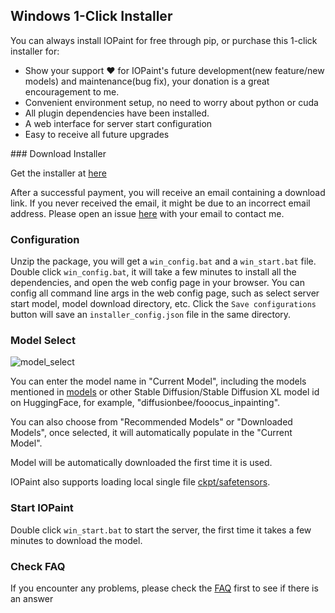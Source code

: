 
## Windows 1-Click Installer

You can always install IOPaint for free through pip, or purchase this 1-click installer for:

- Show your support ❤️ for IOPaint's future development(new feature/new models) and maintenance(bug fix), your donation is a great encouragement to me.
- Convenient environment setup, no need to worry about python or cuda
- All plugin dependencies have been installed.
- A web interface for server start configuration
- Easy to receive all future upgrades

<Steps>
### Download Installer

Get the installer at [here](https://panicbyte.lemonsqueezy.com/checkout/buy/8bb260b9-b650-4748-8dd8-b27f6fa0aa0e)


After a successful payment, you will receive an email containing a download link. 
If you never received the email, it might be due to an incorrect email address. Please open an issue [here](https://github.com/Sanster/iopaint-docs/issues) with your email to contact me.

### Configuration

Unzip the package, you will get a `win_config.bat` and a `win_start.bat` file. 
Double click `win_config.bat`, it will take a few minutes to install all the dependencies, and open the web config page in your browser. 
You can config all command line args in the web config page, such as select server start model, model download directory, etc. 
Click the `Save configurations` button will save an `installer_config.json` file in the same directory.

### Model Select

![model_select](../../public/model_select.png)

You can enter the model name in "Current Model", including the models mentioned in [models](https://www.iopaint.com/models) 
or other Stable Diffusion/Stable Diffusion XL model id on HuggingFace, for example, "diffusionbee/fooocus_inpainting".

You can also choose from "Recommended Models" or "Downloaded Models", once selected, it will automatically populate in the "Current Model".

Model will be automatically downloaded the first time it is used.

IOPaint also supports loading local single file [ckpt/safetensors](https://www.iopaint.com/models#load-ckptsafetensors).

### Start IOPaint

Double click `win_start.bat` to start the server, the first time it takes a few minutes to download the model.

### Check FAQ

If you encounter any problems, please check the [FAQ](../frequently_asked_questions) first to see if there is an answer

</Steps>

